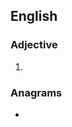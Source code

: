 ==English==

===Adjective===
{{head|en|superlative adjective}}

# {{en-superlative of|abrupt}}

===Anagrams===
* {{anagrams|en|a=abeprsttu|butt-rapes}}